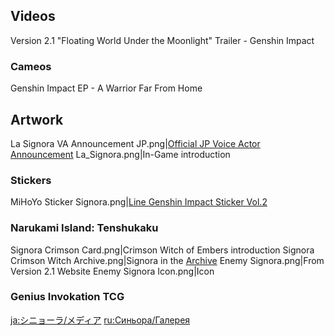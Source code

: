 {{CharacterTabs}}
==Videos==
<gallery>
Version 2.1 "Floating World Under the Moonlight" Trailer - Genshin Impact
</gallery>
===Cameos===
<gallery>
Genshin Impact EP - A Warrior Far From Home
</gallery>

==Artwork==
<gallery>
La Signora VA Announcement JP.png|[https://twitter.com/Genshin_7/status/1291675786064220160 Official JP Voice Actor Announcement]
La_Signora.png|In-Game introduction
</gallery>

===Stickers===
<gallery>
MiHoYo Sticker Signora.png|[https://store.line.me/stickershop/product/14369332/en Line Genshin Impact Sticker Vol.2]
</gallery>

===Narukami Island: Tenshukaku===
{{Main|Narukami Island: Tenshukaku}}
<gallery>
Signora Crimson Card.png|Crimson Witch of Embers introduction
Signora Crimson Witch Archive.png|Signora in the [[Archive]]
Enemy Signora.png|From Version 2.1 Website
Enemy Signora Icon.png|Icon
</gallery>

===Genius Invokation TCG===
{{Main|Genius Invokation TCG}}
{{Genius Invokation TCG Cards by Featured Gallery|features=La Signora TCG Card Appearances¦Crimson Witch of Flames}}
<!--
==References==
{{Reflist}}-->

[[ja:シニョーラ/メディア]]
[[ru:Синьора/Галерея]]